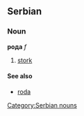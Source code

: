 ==Serbian==
===Noun===
'''рода''' ''f''
#[[stork]]
====See also====
*[[roda]]
[[Category:Serbian nouns]]